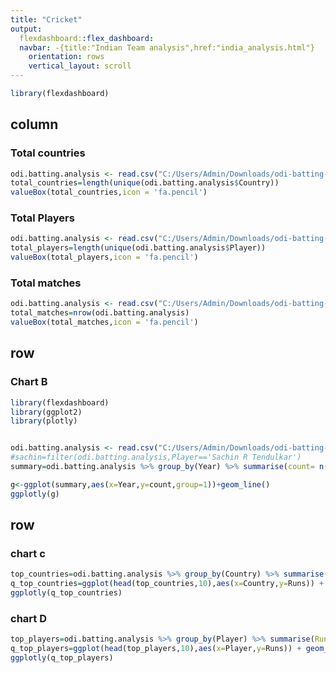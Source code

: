 ---
title: "Cricket"
output: 
  flexdashboard::flex_dashboard:
  navbar: -{title:"Indian Team analysis",href:"india_analysis.html"}
    orientation: rows
    vertical_layout: scroll
---

```{r setup, include=FALSE}
library(flexdashboard)
```

column {data-width=350}
-----------------------------------------------------------------------

### Total countries

```{r}
odi.batting.analysis <- read.csv("C:/Users/Admin/Downloads/odi-batting-analysis.csv")
total_countries=length(unique(odi.batting.analysis$Country))
valueBox(total_countries,icon = 'fa.pencil')

```


### Total Players

```{r}
odi.batting.analysis <- read.csv("C:/Users/Admin/Downloads/odi-batting-analysis.csv")
total_players=length(unique(odi.batting.analysis$Player))
valueBox(total_players,icon = 'fa.pencil')


```


### Total matches

``` {r}
odi.batting.analysis <- read.csv("C:/Users/Admin/Downloads/odi-batting-analysis.csv")
total_matches=nrow(odi.batting.analysis)
valueBox(total_matches,icon = 'fa.pencil')


```



row {data-width=650}
-----------------------------------------------------------------------


### Chart B

```{r}
library(flexdashboard)
library(ggplot2)
library(plotly)


odi.batting.analysis <- read.csv("C:/Users/Admin/Downloads/odi-batting-analysis.csv")
#sachin=filter(odi.batting.analysis,Player=='Sachin R Tendulkar')
summary=odi.batting.analysis %>% group_by(Year) %>% summarise(count= n())

g<-ggplot(summary,aes(x=Year,y=count,group=1))+geom_line()
ggplotly(g)
```


row {data-width=350}
-----------------------------------------------------------------------

### chart c

```{r}
top_countries=odi.batting.analysis %>% group_by(Country) %>% summarise(Runs=sum(Runs,na.rm=T))%>% arrange(-Runs) 
q_top_countries=ggplot(head(top_countries,10),aes(x=Country,y=Runs)) + geom_bar(stat = 'identity')+ coord_flip()
ggplotly(q_top_countries)
```


### chart D

```{r}
top_players=odi.batting.analysis %>% group_by(Player) %>% summarise(Runs=sum(Runs,na.rm=T)) %>% arrange(-Runs)
q_top_players=ggplot(head(top_players,10),aes(x=Player,y=Runs)) + geom_bar(stat = 'identity')+ coord_flip()
ggplotly(q_top_players)

```